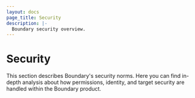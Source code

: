 ```yaml
---
layout: docs
page_title: Security
description: |-
  Boundary security overview.
---
```


# Security

This section describes Boundary's security norms. Here you can find in-depth analysis about how permissions, identity, and target security are handled within the Boundary product.
